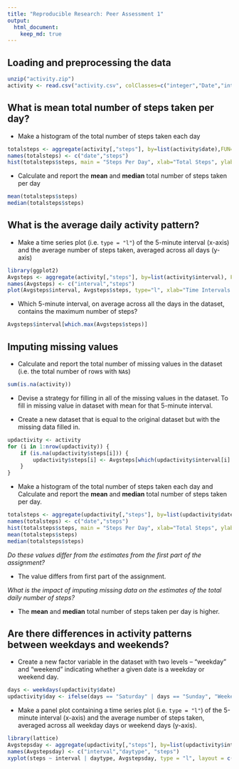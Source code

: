 ```yaml
---
title: "Reproducible Research: Peer Assessment 1" 
output: 
  html_document:
    keep_md: true
---
```


  
## Loading and preprocessing the data
```r
unzip("activity.zip")
activity <- read.csv("activity.csv", colClasses=c("integer","Date","integer"))
```

## What is mean total number of steps taken per day?   

- Make a histogram of the total number of steps taken each day  

```r
totalsteps <- aggregate(activity[,"steps"], by=list(activity$date),FUN=sum, na.rm = TRUE)
names(totalsteps) <- c("date","steps")
hist(totalsteps$steps, main = "Steps Per Day", xlab="Total Steps", ylab="Frequency")
```

- Calculate and report the **mean** and **median** total number of
   steps taken per day

```r
mean(totalsteps$steps)
median(totalsteps$steps)
```

## What is the average daily activity pattern?

- Make a time series plot (i.e. `type = "l"`) of the 5-minute
   interval (x-axis) and the average number of steps taken, averaged
   across all days (y-axis)

```r
library(ggplot2)
Avgsteps <- aggregate(activity[,"steps"], by=list(activity$interval), FUN=mean, na.rm=TRUE)
names(Avgsteps) <- c("interval","steps")
plot(Avgsteps$interval, Avgsteps$steps, type="l", xlab="Time Intervals (5-minute)",ylab = "Mean Steps", main = "Average Steps Taken at 5 minute Intervals")
```

- Which 5-minute interval, on average across all the days in the
   dataset, contains the maximum number of steps?

```r
Avgsteps$interval[which.max(Avgsteps$steps)]
```
 

## Imputing missing values  

- Calculate and report the total number of missing values in the
   dataset (i.e. the total number of rows with `NA`s)  
   
```r
sum(is.na(activity))
```
   
- Devise a strategy for filling in all of the missing values in the
   dataset. To fill in missing value in dataset with mean for that 5-minute interval.
   
- Create a new dataset that is equal to the original dataset but with
   the missing data filled in.

```r
updactivity <- activity 
for (i in 1:nrow(updactivity)) {
    if (is.na(updactivity$steps[i])) {
        updactivity$steps[i] <- Avgsteps[which(updactivity$interval[i] == Avgsteps$interval), ]$steps
    }
}
```
   
- Make a histogram of the total number of steps taken each day and
   Calculate and report the **mean** and **median** total number of
   steps taken per day. 

```r
totalsteps <- aggregate(updactivity[,"steps"], by=list(updactivity$date),FUN=sum, na.rm = TRUE)
names(totalsteps) <- c("date","steps")
hist(totalsteps$steps, main = "Steps Per Day", xlab="Total Steps", ylab="Frequency")
mean(totalsteps$steps)
median(totalsteps$steps)
```
*Do these values differ from the estimates from the first part of the assignment?* 

- The value differs from first part of the assignment.

*What is the impact of imputing missing data on the estimates of the total daily number of steps?*

- The **mean** and **median** total number of steps taken per day is higher.  



## Are there differences in activity patterns between weekdays and weekends?  

- Create a new factor variable in the dataset with two levels --
   "weekday" and "weekend" indicating whether a given date is a
   weekday or weekend day.  

```r
days <- weekdays(updactivity$date)
updactivity$day <- ifelse(days == "Saturday" | days == "Sunday", "Weekend", "Weekday")
```

- Make a panel plot containing a time series plot (i.e. `type = "l"`)
   of the 5-minute interval (x-axis) and the average number of steps
   taken, averaged across all weekday days or weekend days
   (y-axis).
   
```r
library(lattice)
Avgstepsday <- aggregate(updactivity[,"steps"], by=list(updactivity$interval,updactivity$day), FUN=mean)
names(Avgstepsday) <- c("interval","daytype", "steps")
xyplot(steps ~ interval | daytype, Avgstepsday, type = "l", layout = c(1, 2), xlab = "Interval", ylab = "Number of Steps")
```
